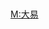 {{Userbox |id=[[File:Dayilogo.jpg|40px]] |id-c=#57a2fd |id-s=11 |info=該用戶使用'''[[大易輸入法]]'''對[[中文維基百科]]作出[[:Category:大易使用者|貢獻]]。 |info-c=#82ccff |border-c=#024ca7 }}<includeonly>[[Category:大易使用者|{{PAGENAME}}]]</includeonly> <noinclude> [[Category:软件用户框模板|M:大易]] </noinclude>